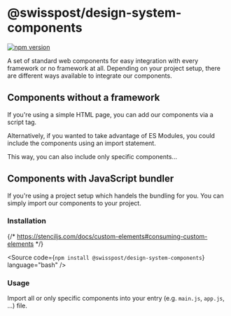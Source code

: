
<Meta of={GettingStartedStories} />

# @swisspost/design-system-components

[![npm version](https://badge.fury.io/js/@swisspost%2Fdesign-system-components.svg)](https://badge.fury.io/js/@swisspost%2Fdesign-system-components)

A set of standard web components for easy integration with every framework or no framework at all.
Depending on your project setup, there are different ways available to integrate our components.

## Components without a framework

If you're using a simple HTML page, you can add our components via a script tag.

<Source code={SampleCdnAll} language="html" />

Alternatively, if you wanted to take advantage of ES Modules, you could include the components using an import statement.

<Source code={SampleCdnEsmAll} language="html" />

This way, you can also include only specific components...

<Source code={SampleCdnEsmSpecific} language="html" />

## Components with JavaScript bundler

If you're using a project setup which handels the bundling for you. You can simply import our components to your project.

### Installation

{/* https://stenciljs.com/docs/custom-elements#consuming-custom-elements */}

<Source code={`npm install @swisspost/design-system-components`} language="bash" />

### Usage

Import all or only specific components into your entry (e.g. `main.js`, `app.js`, ...) file.

<Source code={SampleJsAll} language="javascript" />
<Source code={SampleJsSpecific} language="javascript" />
